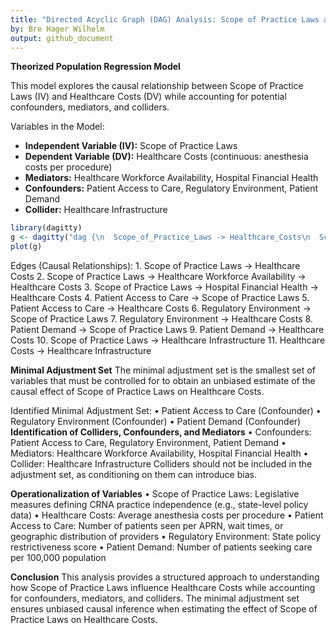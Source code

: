 ```yaml
---
title: "Directed Acyclic Graph (DAG) Analysis: Scope of Practice Laws and Healthcare Costs"
by: Bre Hager Wilhelm
output: github_document
---
```


**Theorized Population Regression Model**

This model explores the causal relationship between Scope of Practice Laws (IV) and Healthcare Costs (DV) while accounting for potential confounders, mediators, and colliders.

Variables in the Model:

  - **Independent Variable (IV):** Scope of Practice Laws  
  - **Dependent Variable (DV):** Healthcare Costs (continuous: anesthesia costs per procedure)  
  - **Mediators:** Healthcare Workforce Availability, Hospital Financial Health  
  - **Confounders:** Patient Access to Care, Regulatory Environment, Patient Demand  
  - **Collider:** Healthcare Infrastructure  




```r

library(dagitty)
g <- dagitty("dag {\n  Scope_of_Practice_Laws -> Healthcare_Costs\n  Scope_of_Practice_Laws -> Healthcare_Workforce_Availability -> Healthcare_Costs\n  Scope_of_Practice_Laws -> Hospital_Financial_Health -> Healthcare_Costs\n  Patient_Access_to_Care -> Scope_of_Practice_Laws\n  Patient_Access_to_Care -> Healthcare_Costs\n  Regulatory_Environment -> Scope_of_Practice_Laws\n  Regulatory_Environment -> Healthcare_Costs\n  Patient_Demand -> Scope_of_Practice_Laws\n  Patient_Demand -> Healthcare_Costs\n  Scope_of_Practice_Laws -> Healthcare_Infrastructure\n  Healthcare_Costs -> Healthcare_Infrastructure\n}")
plot(g)
```
Edges (Causal Relationships):
1.	Scope of Practice Laws → Healthcare Costs
2.	Scope of Practice Laws → Healthcare Workforce Availability → Healthcare Costs
3.	Scope of Practice Laws → Hospital Financial Health → Healthcare Costs
4.	Patient Access to Care → Scope of Practice Laws
5.	Patient Access to Care → Healthcare Costs
6.	Regulatory Environment → Scope of Practice Laws
7.	Regulatory Environment → Healthcare Costs
8.	Patient Demand → Scope of Practice Laws
9.	Patient Demand → Healthcare Costs
10.	Scope of Practice Laws → Healthcare Infrastructure
11.	Healthcare Costs → Healthcare Infrastructure

**Minimal Adjustment Set**
The minimal adjustment set is the smallest set of variables that must be controlled for to obtain an unbiased estimate of the causal effect of Scope of Practice Laws on Healthcare Costs.

Identified Minimal Adjustment Set:
•	Patient Access to Care (Confounder)
•	Regulatory Environment (Confounder)
•	Patient Demand (Confounder)
 **Identification of Colliders, Confounders, and Mediators**
•	Confounders: Patient Access to Care, Regulatory Environment, Patient Demand
•	Mediators: Healthcare Workforce Availability, Hospital Financial Health
•	Collider: Healthcare Infrastructure
Colliders should not be included in the adjustment set, as conditioning on them can introduce bias.

**Operationalization of Variables**
•	Scope of Practice Laws: Legislative measures defining CRNA practice independence (e.g., state-level policy data)
•	Healthcare Costs: Average anesthesia costs per procedure
•	Patient Access to Care: Number of patients seen per APRN, wait times, or geographic distribution of providers
•	Regulatory Environment: State policy restrictiveness score
•	Patient Demand: Number of patients seeking care per 100,000 population

**Conclusion**
This analysis provides a structured approach to understanding how Scope of Practice Laws influence Healthcare Costs while accounting for confounders, mediators, and colliders. The minimal adjustment set ensures unbiased causal inference when estimating the effect of Scope of Practice Laws on Healthcare Costs.


